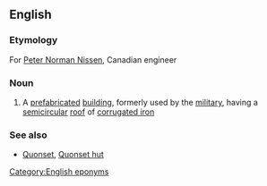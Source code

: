 ==English==

===Etymology===
For [[w:Peter Norman Nissen|Peter Norman Nissen]], Canadian engineer

===Noun===
{{wikipedia}}
{{en-noun|head=[[Nissen]] [[hut]]}}

# {{context|British|lang=en}} A [[prefabricated]] [[building]], formerly used by the [[military]], having a [[semicircular]] [[roof]] of [[corrugated iron]]

===See also===
* [[Quonset]], [[Quonset hut]]

[[Category:English eponyms]]